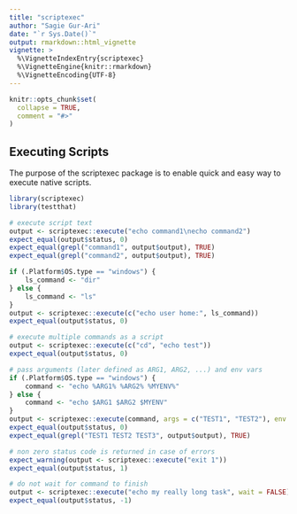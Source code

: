 ```yaml
---
title: "scriptexec"
author: "Sagie Gur-Ari"
date: "`r Sys.Date()`"
output: rmarkdown::html_vignette
vignette: >
  %\VignetteIndexEntry{scriptexec}
  %\VignetteEngine{knitr::rmarkdown}
  %\VignetteEncoding{UTF-8}
---
```


```r
knitr::opts_chunk$set(
  collapse = TRUE,
  comment = "#>"
)
```

## Executing Scripts

The purpose of the scriptexec package is to enable quick and easy way to execute native scripts.

```r
library(scriptexec)
library(testthat)

# execute script text
output <- scriptexec::execute("echo command1\necho command2")
expect_equal(output$status, 0)
expect_equal(grepl("command1", output$output), TRUE)
expect_equal(grepl("command2", output$output), TRUE)

if (.Platform$OS.type == "windows") {
    ls_command <- "dir"
} else {
    ls_command <- "ls"
}
output <- scriptexec::execute(c("echo user home:", ls_command))
expect_equal(output$status, 0)

# execute multiple commands as a script
output <- scriptexec::execute(c("cd", "echo test"))
expect_equal(output$status, 0)

# pass arguments (later defined as ARG1, ARG2, ...) and env vars
if (.Platform$OS.type == "windows") {
    command <- "echo %ARG1% %ARG2% %MYENV%"
} else {
    command <- "echo $ARG1 $ARG2 $MYENV"
}
output <- scriptexec::execute(command, args = c("TEST1", "TEST2"), env = c("MYENV=TEST3"))
expect_equal(output$status, 0)
expect_equal(grepl("TEST1 TEST2 TEST3", output$output), TRUE)

# non zero status code is returned in case of errors
expect_warning(output <- scriptexec::execute("exit 1"))
expect_equal(output$status, 1)

# do not wait for command to finish
output <- scriptexec::execute("echo my really long task", wait = FALSE)
expect_equal(output$status, -1)
```
